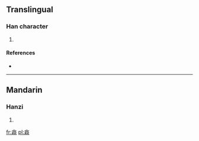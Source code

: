 ==Translingual==

===Han character===
{{Han char|rn=75|rad=木|as=11|sn=15|four=8092<sub>1</sub>|canj=人口木一口 (ORDMR)}}

# {{defn|Han|sort=木11}}

====References====
* {{Han ref|kx=0550.070|dkj=15437|hdz=21282.010|uh=6A16|ud=27158|bh=E5EF|bd=58863}}

----

==Mandarin==

===Hanzi===
{{cmn-hanzi|pin=[[kē]] ([[ke1]])|wg=k'o<sup>1</sup>}}

# {{defn|Mandarin|sort=木11}}

[[fr:樖]]
[[pl:樖]]